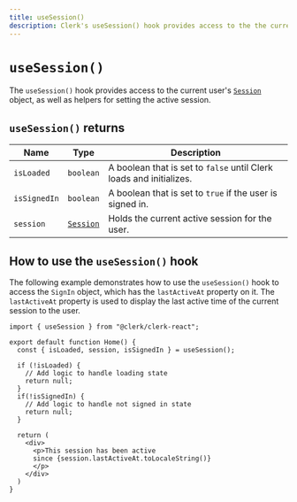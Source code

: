 ```yaml
---
title: useSession()
description: Clerk's useSession() hook provides access to the the current user Session object, as well as helpers to set the active session.
---
```


# `useSession()`

The `useSession()` hook provides access to the current user's [`Session`](/docs/references/javascript/session) object, as well as helpers for setting the active session.

## `useSession()` returns

| Name | Type | Description |
| - | - | - |
| `isLoaded` | `boolean` | A boolean that is set to `false` until Clerk loads and initializes. |
| `isSignedIn` | `boolean` | A boolean that is set to `true` if the user is signed in. |
| `session` | [`Session`](/docs/references/javascript/session) | Holds the current active session for the user. |

## How to use the `useSession()` hook

The following example demonstrates how to use the `useSession()` hook to access the `SignIn` object, which has the `lastActiveAt` property on it. The `lastActiveAt` property is used to display the last active time of the current session to the user.

```tsx {{ prettier: false, filename: 'home.tsx' }}
import { useSession } from "@clerk/clerk-react";

export default function Home() {
  const { isLoaded, session, isSignedIn } = useSession();

  if (!isLoaded) {
    // Add logic to handle loading state
    return null;
  }
  if(!isSignedIn) {
    // Add logic to handle not signed in state
    return null;
  }

  return (
    <div>
      <p>This session has been active
      since {session.lastActiveAt.toLocaleString()}
      </p>
    </div>
  )
}
```
